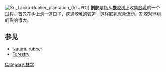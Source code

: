 {{expand|time=2015-12-16T09:27:53+00:00}}
{{unreferenced|time=2015-12-16T09:27:53+00:00}}
[[File:Sri_Lanka-Rubber_plantation_(5).JPG|right]]]]
'''割胶'''是指从[[橡胶树|橡胶树]]上收集[[乳膠|胶乳]]的一个过程。首先在树上划一道口子，挖通胶乳的管道，这样胶乳就能流动。割胶对环境的影响很大。

== 参见 ==
* [[橡胶|Natural rubber]]
* [[林雪|Forestry]]

{{农业小作品}}
[[Category:林学|Category:林学]]